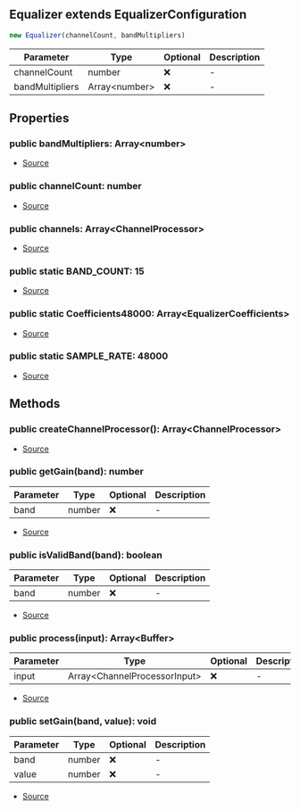 ## Equalizer extends EqualizerConfiguration

```typescript
new Equalizer(channelCount, bandMultipliers)
```
| Parameter | Type | Optional | Description |
| ----------- | ----------- | ----------- | ----------- |
| channelCount | number | ❌ | - |
| bandMultipliers | Array\<number> | ❌ | - |

## Properties
### public  bandMultipliers: Array\<number>
- [Source](https://github.com/Androz2091/discord-player/blob/dbbd788/packages/equalizer/src/equalizer/EqualizerConfiguration.ts#L2)
### public  channelCount: number
- [Source](https://github.com/Androz2091/discord-player/blob/dbbd788/packages/equalizer/src/equalizer/Equalizer.ts#L34)
### public  channels: Array\<ChannelProcessor>
- [Source](https://github.com/Androz2091/discord-player/blob/dbbd788/packages/equalizer/src/equalizer/Equalizer.ts#L33)
### public static BAND_COUNT: 15
- [Source](https://github.com/Androz2091/discord-player/blob/dbbd788/packages/equalizer/src/equalizer/Equalizer.ts#L14)
### public static Coefficients48000: Array\<EqualizerCoefficients>
- [Source](https://github.com/Androz2091/discord-player/blob/dbbd788/packages/equalizer/src/equalizer/Equalizer.ts#L16)
### public static SAMPLE_RATE: 48000
- [Source](https://github.com/Androz2091/discord-player/blob/dbbd788/packages/equalizer/src/equalizer/Equalizer.ts#L15)
## Methods
### public  createChannelProcessor(): Array\<ChannelProcessor>
- [Source](https://github.com/Androz2091/discord-player/blob/dbbd788/packages/equalizer/src/equalizer/Equalizer.ts#L42)
### public  getGain(band): number
| Parameter | Type | Optional | Description |
| ----------- | ----------- | ----------- | ----------- |
| band | number | ❌ | - |


- [Source](https://github.com/Androz2091/discord-player/blob/dbbd788/packages/equalizer/src/equalizer/EqualizerConfiguration.ts#L10)
### public  isValidBand(band): boolean
| Parameter | Type | Optional | Description |
| ----------- | ----------- | ----------- | ----------- |
| band | number | ❌ | - |


- [Source](https://github.com/Androz2091/discord-player/blob/dbbd788/packages/equalizer/src/equalizer/EqualizerConfiguration.ts#L18)
### public  process(input): Array\<Buffer>
| Parameter | Type | Optional | Description |
| ----------- | ----------- | ----------- | ----------- |
| input | Array\<ChannelProcessorInput> | ❌ | - |


- [Source](https://github.com/Androz2091/discord-player/blob/dbbd788/packages/equalizer/src/equalizer/Equalizer.ts#L48)
### public  setGain(band, value): void
| Parameter | Type | Optional | Description |
| ----------- | ----------- | ----------- | ----------- |
| band | number | ❌ | - |
| value | number | ❌ | - |


- [Source](https://github.com/Androz2091/discord-player/blob/dbbd788/packages/equalizer/src/equalizer/EqualizerConfiguration.ts#L4)